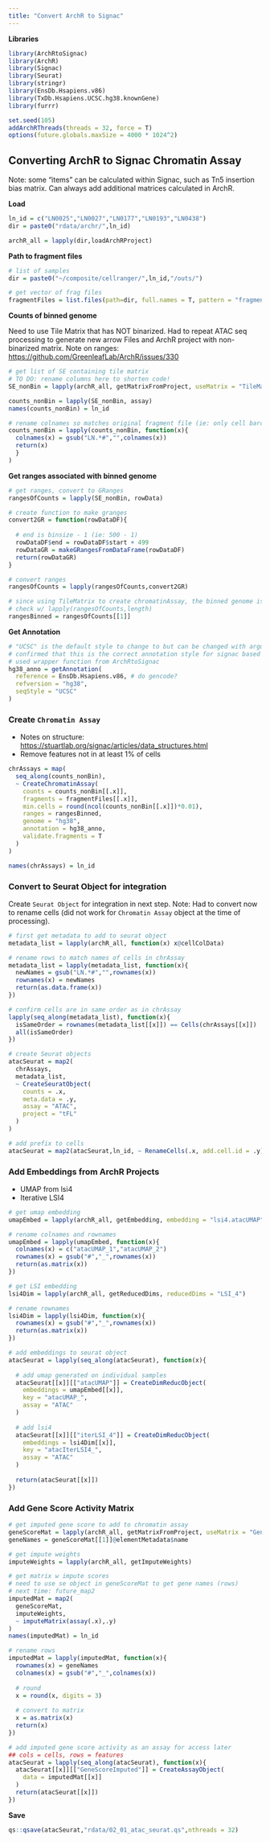 ```yaml
---
title: "Convert ArchR to Signac"
---
```


**Libraries**

```r
library(ArchRtoSignac)
library(ArchR)
library(Signac)
library(Seurat)
library(stringr)
library(EnsDb.Hsapiens.v86)
library(TxDb.Hsapiens.UCSC.hg38.knownGene)
library(furrr)

set.seed(105)
addArchRThreads(threads = 32, force = T)
options(future.globals.maxSize = 4000 * 1024^2)
```

## Converting ArchR to Signac Chromatin Assay

Note: some "items" can be calculated within Signac, such as Tn5 insertion bias matrix.
Can always add additional matrices calculated in ArchR.

**Load**

```r
ln_id = c("LN0025","LN0027","LN0177","LN0193","LN0438")
dir = paste0("rdata/archr/",ln_id)

archR_all = lapply(dir,loadArchRProject)
```

**Path to fragment files**

```r
# list of samples
dir = paste0("~/composite/cellranger/",ln_id,"/outs/")

# get vector of frag files
fragmentFiles = list.files(path=dir, full.names = T, pattern = "fragments.tsv.gz$")
```

**Counts of binned genome**

Need to use Tile Matrix that has NOT binarized.
Had to repeat ATAC seq processing to generate new arrow Files and ArchR project with non-binarized matrix.
Note on ranges: <https://github.com/GreenleafLab/ArchR/issues/330>

```r
# get list of SE containing tile matrix
# TO DO: rename columns here to shorten code! 
SE_nonBin = lapply(archR_all, getMatrixFromProject, useMatrix = "TileMatrix")

counts_nonBin = lapply(SE_nonBin, assay)
names(counts_nonBin) = ln_id

# rename colnames so matches original fragment file (ie: only cell barcode, no "LNXXXX#" prefix)
counts_nonBin = lapply(counts_nonBin, function(x){
  colnames(x) = gsub("LN.*#","",colnames(x)) 
  return(x)
  }
)
```

**Get ranges associated with binned genome**

```r
# get ranges, convert to GRanges
rangesOfCounts = lapply(SE_nonBin, rowData)

# create function to make granges
convert2GR = function(rowDataDF){
  
  # end is binsize - 1 (ie: 500 - 1)
  rowDataDF$end = rowDataDF$start + 499 
  rowDataGR = makeGRangesFromDataFrame(rowDataDF)
  return(rowDataGR)
}

# convert ranges
rangesOfCounts = lapply(rangesOfCounts,convert2GR)

# since using TileMatrix to create chromatinAssay, the binned genome is the same for all samples
# check w/ lapply(rangesOfCounts,length)
rangesBinned = rangesOfCounts[[1]]
```

**Get Annotation**

```r
# "UCSC" is the default style to change to but can be changed with argument seqStyle
# confirmed that this is the correct annotation style for signac based on signac vignette
# used wrapper function from ArchRtoSignac
hg38_anno = getAnnotation(
  reference = EnsDb.Hsapiens.v86, # do gencode?
  refversion = "hg38", 
  seqStyle = "UCSC"
)
```

### Create `Chromatin Assay`

-   Notes on structure: <https://stuartlab.org/signac/articles/data_structures.html>
-   Remove features not in at least 1% of cells

```r
chrAssays = map(
  seq_along(counts_nonBin), 
  ~ CreateChromatinAssay(
    counts = counts_nonBin[[.x]],
    fragments = fragmentFiles[[.x]],
    min.cells = round(ncol(counts_nonBin[[.x]])*0.01),
    ranges = rangesBinned,
    genome = "hg38",
    annotation = hg38_anno,
    validate.fragments = T
  )
)

names(chrAssays) = ln_id
```

### Convert to Seurat Object for integration

Create `Seurat Object` for integration in next step.
Note: Had to convert now to rename cells (did not work for `Chromatin Assay` object at the time of processing).

```r
# first get metadata to add to seurat object
metadata_list = lapply(archR_all, function(x) x@cellColData)

# rename rows to match names of cells in chrAssay
metadata_list = lapply(metadata_list, function(x){
  newNames = gsub("LN.*#","",rownames(x))
  rownames(x) = newNames
  return(as.data.frame(x))
})

# confirm cells are in same order as in chrAssay
lapply(seq_along(metadata_list), function(x){
  isSameOrder = rownames(metadata_list[[x]]) == Cells(chrAssays[[x]])
  all(isSameOrder)
})

# create Seurat objects
atacSeurat = map2(
  chrAssays, 
  metadata_list, 
  ~ CreateSeuratObject(
    counts = .x,
    meta.data = .y,
    assay = "ATAC",
    project = "tFL"
  )
)

# add prefix to cells
atacSeurat = map2(atacSeurat,ln_id, ~ RenameCells(.x, add.cell.id = .y))
```

### Add Embeddings from ArchR Projects

-   UMAP from lsi4
-   Iterative LSI4

```r
# get umap embedding
umapEmbed = lapply(archR_all, getEmbedding, embedding = "lsi4.atacUMAP")

# rename colnames and rownames
umapEmbed = lapply(umapEmbed, function(x){
  colnames(x) = c("atacUMAP_1","atacUMAP_2")
  rownames(x) = gsub("#","_",rownames(x))
  return(as.matrix(x))
})

# get LSI embedding
lsi4Dim = lapply(archR_all, getReducedDims, reducedDims = "LSI_4")

# rename rownames
lsi4Dim = lapply(lsi4Dim, function(x){
  rownames(x) = gsub("#","_",rownames(x))
  return(as.matrix(x))
})

# add embeddings to seurat object
atacSeurat = lapply(seq_along(atacSeurat), function(x){
  
  # add umap generated on individual samples
  atacSeurat[[x]][["atacUMAP"]] = CreateDimReducObject(
    embeddings = umapEmbed[[x]], 
    key = "atacUMAP_", 
    assay = "ATAC"
  )
  
  # add lsi4
  atacSeurat[[x]][["iterLSI_4"]] = CreateDimReducObject(
    embeddings = lsi4Dim[[x]],
    key = "atacIterLSI4_", 
    assay = "ATAC"
  )
  
  return(atacSeurat[[x]])
})
```

### Add Gene Score Activity Matrix

```r
# get imputed gene score to add to chromatin assay
geneScoreMat = lapply(archR_all, getMatrixFromProject, useMatrix = "GeneScoreMatrix", verbose=F)
geneNames = geneScoreMat[[1]]@elementMetadata$name

# get impute weights
imputeWeights = lapply(archR_all, getImputeWeights)

# get matrix w impute scores
# need to use se object in geneScoreMat to get gene names (rows)
# next time: future_map2
imputedMat = map2(
  geneScoreMat,
  imputeWeights, 
  ~ imputeMatrix(assay(.x),.y)
)
names(imputedMat) = ln_id

# rename rows
imputedMat = lapply(imputedMat, function(x){
  rownames(x) = geneNames
  colnames(x) = gsub("#","_",colnames(x)) 
  
  # round
  x = round(x, digits = 3)
  
  # convert to matrix
  x = as.matrix(x)
  return(x)
})

# add imputed gene score activity as an assay for access later
## cols = cells, rows = features
atacSeurat = lapply(seq_along(atacSeurat), function(x){
  atacSeurat[[x]][["GeneScoreImputed"]] = CreateAssayObject(
    data = imputedMat[[x]]
  )
  return(atacSeurat[[x]])
})
```

**Save**

```r
qs::qsave(atacSeurat,"rdata/02_01_atac_seurat.qs",nthreads = 32)
```
